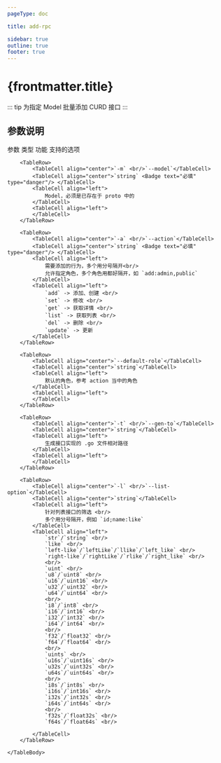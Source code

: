 ```yaml
---
pageType: doc

title: add-rpc

sidebar: true
outline: true
footer: true
---
```





# {frontmatter.title}

::: tip
为指定 Model 批量添加 CURD 接口
:::

## 参数说明

<Table sx={{width: "100%"}}>
    <TableHead>
        <TableRow>
            <TableCell align="center">参数</TableCell>
            <TableCell align="center">类型</TableCell>
            <TableCell align="center">功能</TableCell>
            <TableCell align="center">支持的选项</TableCell>
        </TableRow>
    </TableHead>
    <TableBody>

        <TableRow>
            <TableCell align="center">`-m` <br/>`--model`</TableCell>
            <TableCell align="center">`string` <Badge text="必填" type="danger"/> </TableCell>
            <TableCell align="left">
                Model，必须是已存在于 proto 中的
            </TableCell>
            <TableCell align="left">
            </TableCell>
        </TableRow>

        <TableRow>
            <TableCell align="center">`-a` <br/>`--action`</TableCell>
            <TableCell align="center">`string` <Badge text="必填" type="danger"/> </TableCell>
            <TableCell align="left">
                需要添加的行为，多个用分号隔开<br/>
                允许指定角色，多个角色用都好隔开，如 `add:admin,public`
            </TableCell>
            <TableCell align="left">
                `add` -> 添加、创建 <br/>
                `set` -> 修改 <br/>
                `get` -> 获取详情 <br/>
                `list` -> 获取列表 <br/>
                `del` -> 删除 <br/>
                `update` -> 更新
            </TableCell>
        </TableRow>

        <TableRow>
            <TableCell align="center">`--default-role`</TableCell>
            <TableCell align="center">`string`</TableCell>
            <TableCell align="left">
                默认的角色，参考 action 当中的角色
            </TableCell>
            <TableCell align="left">
            </TableCell>
        </TableRow>

        <TableRow>
            <TableCell align="center">`-t` <br/>`--gen-to`</TableCell>
            <TableCell align="center">`string`</TableCell>
            <TableCell align="left">
                生成接口实现的 .go 文件相对路径
            </TableCell>
            <TableCell align="left">
            </TableCell>
        </TableRow>

        <TableRow>
            <TableCell align="center">`-l` <br/>`--list-option`</TableCell>
            <TableCell align="center">`string`</TableCell>
            <TableCell align="left">
                针对列表接口的筛选 <br/>
                多个用分号隔开，例如 `id;name:like`
            </TableCell>
            <TableCell align="left">
                `str`/`string` <br/>
                `like` <br/>
                `left-like`/`leftLike`/`llike`/`left_like` <br/>
                `right-like`/`rightLike`/`rlike`/`right_like` <br/>
                <br/>
                `uint` <br/>
                `u8`/`uint8` <br/>
                `u16`/`uint16` <br/>
                `u32`/`uint32` <br/>
                `u64`/`uint64` <br/>
                <br/>
                `i8`/`int8` <br/>
                `i16`/`int16` <br/>
                `i32`/`int32` <br/>
                `i64`/`int64` <br/>
                <br/>
                `f32`/`float32` <br/>
                `f64`/`float64` <br/>
                <br/>
                `uints` <br/>
                `u16s`/`uint16s` <br/>
                `u32s`/`uint32s` <br/>
                `u64s`/`uint64s` <br/>
                <br/>
                `i8s`/`int8s` <br/>
                `i16s`/`int16s` <br/>
                `i32s`/`int32s` <br/>
                `i64s`/`int64s` <br/>
                <br/>
                `f32s`/`float32s` <br/>
                `f64s`/`float64s` <br/>

            </TableCell>
        </TableRow>

    </TableBody>
</Table>